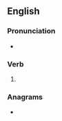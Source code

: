 ==English==

===Pronunciation===
* {{rhymes|en|aɪdɪŋ}}

===Verb===
{{head|en|verb form}}

# {{present participle of|en|betide|nocat=1}}

===Anagrams===
* {{anagrams|en|a=bdegiint|debiting}}